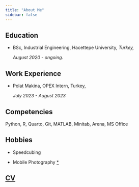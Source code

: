 ```yaml
---
title: "About Me"
sidebar: false 
---
```


## Education

-   BSc, Industrial Engineering, Hacettepe University, *Turkey,*

    *August 2020 - ongoing.*

## Work Experience

-   Polat Makina, OPEX Intern, Turkey,

    *July 2023 - August 2023*

## Competencies

Python, R, Quarto, Git, MATLAB, Minitab, Arena, MS Office

## Hobbies

-   Speedcubing

-   Mobile Photography [\*](https://drive.google.com/drive/folders/1mgiwj-f3Kh_gM6yXIzYQHyvy2BRDNsJ0?usp=sharing)

## [CV](https://drive.google.com/file/d/1eDbVyHhzsddhNlk42ckuGFwJLlOnTmpv/view?usp=sharing)
